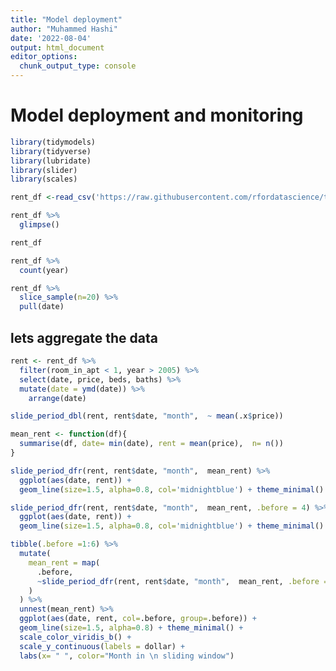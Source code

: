 ```yaml
---
title: "Model deployment"
author: "Muhammed Hashi"
date: '2022-08-04'
output: html_document
editor_options: 
  chunk_output_type: console
---
```


# Model deployment and monitoring
```r
library(tidymodels)
library(tidyverse)
library(lubridate)
library(slider)
library(scales)

rent_df <-read_csv('https://raw.githubusercontent.com/rfordatascience/tidytuesday/master/data/2022/2022-07-05/rent.csv')
```

```r
rent_df %>% 
  glimpse()

rent_df

rent_df %>% 
  count(year)

rent_df %>% 
  slice_sample(n=20) %>% 
  pull(date)
```

## lets aggregate the data

```r
rent <- rent_df %>% 
  filter(room_in_apt < 1, year > 2005) %>% 
  select(date, price, beds, baths) %>% 
  mutate(date = ymd(date)) %>% 
    arrange(date)
```

```r
slide_period_dbl(rent, rent$date, "month",  ~ mean(.x$price))
```



```r
mean_rent <- function(df){
  summarise(df, date= min(date), rent = mean(price),  n= n())
}

slide_period_dfr(rent, rent$date, "month",  mean_rent) %>% 
  ggplot(aes(date, rent)) + 
  geom_line(size=1.5, alpha=0.8, col='midnightblue') + theme_minimal()

```




```r
slide_period_dfr(rent, rent$date, "month",  mean_rent, .before = 4) %>% 
  ggplot(aes(date, rent)) + 
  geom_line(size=1.5, alpha=0.8, col='midnightblue') + theme_minimal()
```

```r
tibble(.before =1:6) %>% 
  mutate(
    mean_rent = map(
      .before, 
      ~slide_period_dfr(rent, rent$date, "month",  mean_rent, .before = .x)
    )
  ) %>% 
  unnest(mean_rent) %>% 
  ggplot(aes(date, rent, col=.before, group=.before)) + 
  geom_line(size=1.5, alpha=0.8) + theme_minimal() +
  scale_color_viridis_b() +
  scale_y_continuous(labels = dollar) +
  labs(x= " ", color="Month in \n sliding window")
  
```













